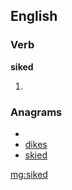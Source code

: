 ==English==

===Verb===
'''siked'''

# {{past of|[[sike]]}}

===Anagrams===
* {{alphagram|deiks}}
* [[dikes#English|dikes]]
* [[skied#English|skied]]

[[mg:siked]]